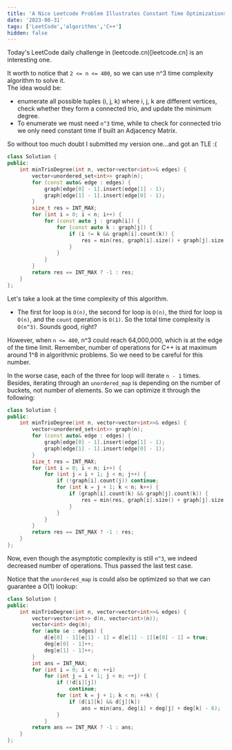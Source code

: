 ```yaml
---
title: 'A Nice Leetcode Problem Illustrates Constant Time Optimizations in Algorithmic Complexity'
date: '2023-08-31'
tags: ['LeetCode','algorithms','C++']
hidden: false
---
```


Today's LeetCode daily challenge in (leetcode.cn)[leetcode.cn] is an interesting one. 

<CustomImage
  src="https://raw.githubusercontent.com/mrn3088/my-blogposts/main/images/08-31-23-pic1.png"
  alt="Minimum Degree of a Connected Trio in a Graph"
/>

<CustomImage
  src="https://raw.githubusercontent.com/mrn3088/my-blogposts/main/images/08-31-23-pic2.png"
  alt="Minimum Degree of a Connected Trio in a Graph"
/>

It worth to notice that `2 <= n <= 400`, so we can use n^3 time complexity algorithm to solve it.  
The idea would be: 
- enumerate all possible tuples (i, j, k) where i, j, k are different vertices, check whether they form a connected trio, and update the minimum degree.
- To enumerate we must need `n^3` time, while to check for connected trio we only need constant time if built an Adjacency Matrix.  

So without too much doubt I submitted my version one...and got an TLE :(

```cpp
class Solution {
public:
    int minTrioDegree(int n, vector<vector<int>>& edges) {
        vector<unordered_set<int>> graph(n);
        for (const auto& edge : edges) {
            graph[edge[0] - 1].insert(edge[1] - 1);
            graph[edge[1] - 1].insert(edge[0] - 1);
        }
        size_t res = INT_MAX;
        for (int i = 0; i < n; i++) {
            for (const auto j : graph[i]) {
                for (const auto k : graph[j]) {
                    if (i != k && graph[i].count(k)) {
                        res = min(res, graph[i].size() + graph[j].size() + graph[k].size() - 6);
                    }
                }
            }
        }
        return res == INT_MAX ? -1 : res;
    }
};
```
<CustomImage
  src="https://raw.githubusercontent.com/mrn3088/my-blogposts/main/images/08-31-23-pic3.png"
  alt="TLE Picture"
/>

Let's take a look at the time complexity of this algorithm. 

- The first for loop is `O(n)`, the second for loop is `O(n)`, the third for loop is `O(n)`, and the `count` operation is `O(1)`. So the total time complexity is `O(n^3)`. Sounds good, right?

However, when `n <= 400`,  n^3 could reach 64,000,000, which is at the edge of the time limit. Remember, number of operations for C++ is at maximum around 1^8 in algorithmic problems. So we need to be careful for this number. 

In the worse case, each of the three for loop will iterate `n - 1` times. Besides, iterating through an `unordered_map` is depending on the number of buckets, not number of elements. So we can optimize it through the following: 

```cpp
class Solution {
public:
    int minTrioDegree(int n, vector<vector<int>>& edges) {
        vector<unordered_set<int>> graph(n);
        for (const auto& edge : edges) {
            graph[edge[0] - 1].insert(edge[1] - 1);
            graph[edge[1] - 1].insert(edge[0] - 1);
        }
        size_t res = INT_MAX;
        for (int i = 0; i < n; i++) {
            for (int j = i + 1; j < n; j++) {
                if (!graph[i].count(j)) continue;
                for (int k = j + 1; k < n; k++) {
                    if (graph[i].count(k) && graph[j].count(k)) {
                        res = min(res, graph[i].size() + graph[j].size() + graph[k].size() - 6);
                    }
                }
            }
        }
        return res == INT_MAX ? -1 : res;
    }
};
```

Now, even though the asymptotic complexity is still `n^3`, we indeed decreased number of operations. Thus passed the last test case. 

<CustomImage
  src="https://raw.githubusercontent.com/mrn3088/my-blogposts/main/images/08-31-23-pic4.png"
  alt="V2"
/>

Notice that the `unordered_map` is could also be optimized so that we can guarantee a O(1) lookup: 

```cpp
class Solution {
public:
    int minTrioDegree(int n, vector<vector<int>>& edges) {
        vector<vector<int>> d(n, vector<int>(n));
        vector<int> deg(n);
        for (auto &e : edges) {
            d[e[0] - 1][e[1] - 1] = d[e[1] - 1][e[0] - 1] = true;
            deg[e[0] - 1]++;
            deg[e[1] - 1]++;
        }
        int ans = INT_MAX;
        for (int i = 0; i < n; ++i)
            for (int j = i + 1; j < n; ++j) {
                if (!d[i][j])
                    continue;
                for (int k = j + 1; k < n; ++k) {
                    if (d[i][k] && d[j][k]) 
                        ans = min(ans, deg[i] + deg[j] + deg[k] - 6);
                }
            }
        return ans == INT_MAX ? -1 : ans;
    }
};

```


<CustomImage
  src="https://raw.githubusercontent.com/mrn3088/my-blogposts/main/images/08-31-23-pic5.png"
  alt="V3"
/>